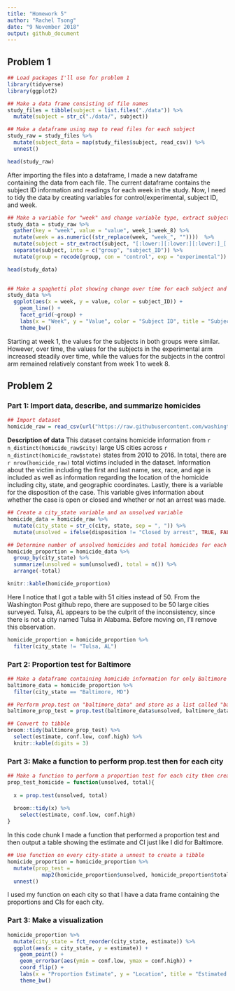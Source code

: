 ```yaml
---
title: "Homework 5"
author: "Rachel Tsong"
date: "9 November 2018"
output: github_document
---
```


## Problem 1
```r
## Load packages I'll use for problem 1
library(tidyverse)
library(ggplot2)
```

```r
## Make a data frame consisting of file names
study_files = tibble(subject = list.files("./data")) %>%
  mutate(subject = str_c("./data/", subject))

## Make a dataframe using map to read files for each subject 
study_raw = study_files %>%
  mutate(subject_data = map(study_files$subject, read_csv)) %>% 
  unnest()

head(study_raw)
```

After importing the files into a dataframe, I made a new dataframe containing the data from each file. The current dataframe contains the subject ID information and readings for each week in the study. Now, I need to tidy the data by creating variables for control/experimental, subject ID, and week.

```r
## Make a variable for "week" and change variable type, extract subject information from subject variable and create columns for "group" and "subject"
study_data = study_raw %>% 
  gather(key = "week", value = "value", week_1:week_8) %>%
  mutate(week = as.numeric((str_replace(week, "week_", ""))))  %>%
  mutate(subject = str_extract(subject, "[:lower:][:lower:][:lower:]_[:digit:][:digit:]")) %>%
  separate(subject, into = c("group", "subject_ID")) %>%
  mutate(group = recode(group, con = "control", exp = "experimental"))

head(study_data)
  
```

```r
## Make a spaghetti plot showing change over time for each subject and facet by group
study_data %>%
  ggplot(aes(x = week, y = value, color = subject_ID)) +
    geom_line() +
    facet_grid(~group) +
    labs(x = "Week", y = "Value", color = "Subject ID", title = "Subject Data Over Time") +
    theme_bw()
```

Starting at week 1, the values for the subjects in both groups were similar. However, over time, the values for the subjects in the experimental arm increased steadily over time, while the values for the subjects in the control arm remained relatively constant from week 1 to week 8.  

## Problem 2 

### Part 1: Import data, describe, and summarize homicides
```r
## Import dataset
homicide_raw = read_csv(url("https://raw.githubusercontent.com/washingtonpost/data-homicides/master/homicide-data.csv"))
```

**Description of data**
This dataset contains homicide information from `r n_distinct(homicide_raw$city)` large US cities across `r n_distinct(homicide_raw$state)` states from 2010 to 2016. In total, there are `r nrow(homicide_raw)` total victims included in the dataset. Information about the victim including the first and last name, sex, race, and age is included as well as information regarding the location of the homicide including city, state, and geographic coordinates. Lastly, there is a variable for the disposition of the case. This variable gives information about whether the case is open or closed and whether or not an arrest was made. 

```r
## Create a city_state variable and an unsolved variable
homicide_data = homicide_raw %>%
  mutate(city_state = str_c(city, state, sep = ", ")) %>%
  mutate(unsolved = ifelse(disposition != "Closed by arrest", TRUE, FALSE)) 

## Determine number of unsolved homicides and total homicides for each city
homicide_proportion = homicide_data %>%
  group_by(city_state) %>%
  summarize(unsolved = sum(unsolved), total = n()) %>%
  arrange(-total)

knitr::kable(homicide_proportion)
```

Here I notice that I got a table with 51 cities instead of 50. From the Washington Post github repo, there are supposed to be 50 large cities surveyed. Tulsa, AL appears to be the culprit of the inconsistency, since there is not a city named Tulsa in Alabama. Before moving on, I'll remove this observation.

```r
homicide_proportion = homicide_proportion %>%
  filter(city_state != "Tulsa, AL")
```


### Part 2: Proportion test for Baltimore
```r
## Make a dataframe containing homicide information for only Baltimore
baltimore_data = homicide_proportion %>%
  filter(city_state == "Baltimore, MD") 

## Perform prop.test on "baltimore_data" and store as a list called "baltimore_prop_test"
baltimore_prop_test = prop.test(baltimore_data$unsolved, baltimore_data$total)

## Convert to tibble
broom::tidy(baltimore_prop_test) %>%
  select(estimate, conf.low, conf.high) %>% 
  knitr::kable(digits = 3)
```

### Part 3: Make a function to perform prop.test then for each city
```r
## Make a function to perform a proportion test for each city then create a tibble showing CIs and estimate
prop_test_homicide = function(unsolved, total){
  
  x = prop.test(unsolved, total)
  
  broom::tidy(x) %>%
    select(estimate, conf.low, conf.high)
}
```

In this code chunk I made a function that performed a proportion test and then output a table showing the estimate and CI just like I did for Baltimore.

```r
## Use function on every city-state a unnest to create a tibble
homicide_proportion = homicide_proportion %>%
  mutate(prop_test = 
           map2(homicide_proportion$unsolved, homicide_proportion$total, prop_test_homicide)) %>%
  unnest()
```

I used my function on each city so that I have a data frame containing the proportions and CIs for each city.

### Part 3: Make a visualization
```r
homicide_proportion %>%
  mutate(city_state = fct_reorder(city_state, estimate)) %>%
  ggplot(aes(x = city_state, y = estimate)) +
    geom_point() +
    geom_errorbar(aes(ymin = conf.low, ymax = conf.high)) +
    coord_flip() +
    labs(x = "Proportion Estimate", y = "Location", title = "Estimated Proportion of Unsolved Homicides in US Cities") +
    theme_bw() 
```







